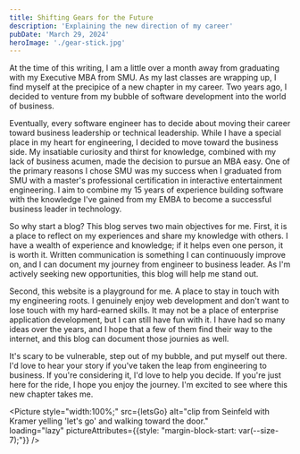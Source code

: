 ```yaml
---
title: Shifting Gears for the Future
description: 'Explaining the new direction of my career'
pubDate: 'March 29, 2024'
heroImage: './gear-stick.jpg'
---
```



At the time of this writing, I am a little over a month away from graduating with my Executive MBA from SMU. As my last classes are wrapping up, I find myself at the precipice of a new chapter in my career. Two years ago, I decided to venture from my bubble of software development into the world of business.

Eventually, every software engineer has to decide about moving their career toward business leadership or technical leadership. While I have a special place in my heart for engineering, I decided to move toward the business side. My insatiable curiosity and thirst for knowledge, combined with my lack of business acumen, made the decision to pursue an MBA easy. One of the primary reasons I chose SMU was my success when I graduated from SMU with a master's professional certification in interactive entertainment engineering. I aim to combine my 15 years of experience building software with the knowledge I've gained from my EMBA to become a successful business leader in technology.

So why start a blog? This blog serves two main objectives for me. First, it is a place to reflect on my experiences and share my knowledge with others. I have a wealth of experience and knowledge; if it helps even one person, it is worth it. Written communication is something I can continuously improve on, and I can document my journey from engineer to business leader. As I'm actively seeking new opportunities, this blog will help me stand out.

Second, this website is a playground for me. A place to stay in touch with my engineering roots. I genuinely enjoy web development and don't want to lose touch with my hard-earned skills. It may not be a place of enterprise application development, but I can still have fun with it. I have had so many ideas over the years, and I hope that a few of them find their way to the internet, and this blog can document those journies as well.

It's scary to be vulnerable, step out of my bubble, and put myself out there. I'd love to hear your story if you've taken the leap from engineering to business. If you're considering it, I'd love to help you decide. If you're just here for the ride, I hope you enjoy the journey. I'm excited to see where this new chapter takes me.

<Picture 
    style="width:100%;" 
    src={letsGo} 
    alt="clip from Seinfeld with Kramer yelling 'let's go' and walking toward the door."    
    loading="lazy"
    pictureAttributes={{style: "margin-block-start: var(--size-7);"}}
/>
